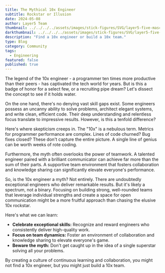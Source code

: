 ```yaml
---
title: The Mythical 10x Engineer
subtitle: Rockstar or Illusion
date: 2024-05-08
author: Layer5 Team
thumbnail: ../../../../assets/images/stick-figures/SVG/layer5-five-mascot-means-business.svg
darkthumbnail: ../../../../assets/images/stick-figures/SVG/layer5-five-mascot-means-business.svg
description: "Find a 10x engineer or build a 10x team."
type: Blog
category: Community
tags:
  - Engineering
featured: false
published: true
---
```



<BlogWrapper>
The legend of the 10x engineer - a programmer ten times more productive than their peers - has captivated the tech world for years. But is this a badge of honor for a select few, or a recruiting pipe dream? Let's dissect the concept to see if it holds water.

On the one hand, there's no denying vast skill gaps exist. Some engineers possess an uncanny ability to solve problems, architect elegant systems, and write clean, efficient code. Their deep understanding and relentless focus translate to impressive results.  However, is this a tenfold difference?  

Here's where skepticism creeps in. The "10x" is a nebulous term.  Metrics for programmer performance are complex.  Lines of code churned? Bug fixes closed?  These don't capture the entire picture.  A single line of genius can be worth weeks of rote coding. 

Furthermore, the myth often overlooks the power of teamwork.  A talented engineer paired with a brilliant communicator can achieve far more than the sum of their parts.  A supportive team environment that fosters collaboration and knowledge sharing can significantly elevate everyone's performance. 

So, is the 10x engineer a myth? Not entirely.  There are undoubtedly exceptional engineers who deliver remarkable results. But it's likely a spectrum, not a binary. Focusing on building strong, well-rounded teams that leverage individual strengths and create a space for open communication might be a more fruitful approach than chasing the elusive 10x rockstar. 

Here's what we can learn:

* **Celebrate exceptional skills:** Recognize and reward engineers who consistently deliver high-quality work.
* **Focus on team dynamics:** Foster an environment of collaboration and knowledge sharing to elevate everyone's game. 
* **Beware the myth:** Don't get caught up in the idea of a single superstar solving all your problems. 

By creating a culture of continuous learning and collaboration, you might not find a 10x engineer, but you might just build a 10x team. 
</BlogWrapper>
